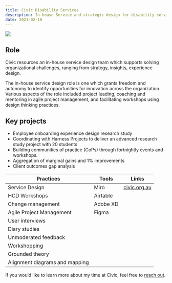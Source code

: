 ```yaml
---
title: Civic Disability Services
description: In-house Service and strategic design for disability services non-profit. Civic Disability Services is a disability service provider based in South Sydney, Australia.
date: 2021-02-10
---
```

<Img className="bg-gradient-to-tr aspect-auto from-blue-400 to-blue-700  md:h-[36rem] w-full" ImgClassName="mx-auto max-w-lg" src="/images/civicicon.png" />

## Role

Civic resources an in-house service design team which supports solving organizational challenges, ranging from strategy, insights, experience design.

The in-house service design role is one which grants freedom and autonomy to identify opportunities for innovation across the organization. Various aspects of the role included project leading, coaching and mentoring in agile project management, and facilitating workshops using design thinking practices.

## Key projects

-  Employee onboarding experience design research study
-  Coordinating with Harness Projects to deliver an advanced research study project with 20 students
-  Building communities of practice (CoPs) through fortnightly events and workshops.
-  Aggregation of marginal gains and 1% improvements
-  Client outcomes gap analysis

| Practices                     | Tools     | Links                |
| ----------------------------- | --------- | -------------------- |
| Service Design                | Miro      | [civic.org.au](https://civic.org.au) |
| HCD Workshops                 | Airtable  |                      |
| Change management             | Adobe XD  |                      |
| Agile Project Management      | Figma     |                      |
| User interviews               |           |                      |
| Diary studies                 |           |                      |
| Unmoderated feedback          |           |                      |
| Workshopping                  |           |                      |
| Grounded theory               |           |                      |
| Alignment diagrams and mapping|           |                      |

If you would like to learn more about my time at Civic, feel free to [reach out](connor@connorforsyth.co).